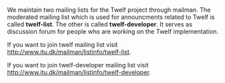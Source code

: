 We maintain two mailing lists for the Twelf project through mailman. The moderated mailing list which is used for announcments related to Twelf is called '''twelf-list'''. The other is called '''twelf-developer'''. It serves as discussion forum for people who are working on the Twelf implementation.

If you want to join twelf mailing list visit [http://www.itu.dk/mailman/listinfo/twelf-list http://www.itu.dk/mailman/listinfo/twelf-list].

If you want to join twelf-developer mailing list visit [http://www.itu.dk/mailman/listinfo/twelf-developer http://www.itu.dk/mailman/listinfo/twelf-developer].